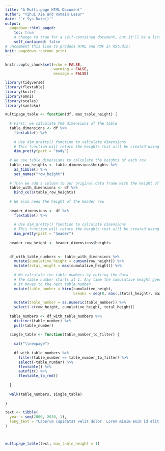 ```yaml
---
title: "A Multi-page HTML Document"
author: "Yihui Xie and Romain Lesur"
date: "`r Sys.Date()`"
output:
  pagedown::html_paged:
    toc: true
    # change to true for a self-contained document, but it'll be a litte slower for Pandoc to render
    self_contained: false
# uncomment this line to produce HTML and PDF in RStudio:
knit: pagedown::chrome_print
---
```


```r
knitr::opts_chunk$set(echo = FALSE,
                      warning = FALSE,
                      message = FALSE)
```

```r
library(tidyverse)
library(flextable)
library(knitr)
library(omni)
library(scales)
library(santoku)
```


```r
multipage_table <- function(df, max_table_height) {
  
  # First, we calculate the dimensions of the table
  table_dimensions <- df %>% 
    flextable() %>% 
    
    # Use dim_pretty() function to calculate dimensions
    # This function will return the heights that will be created using the autofit() function when we display the table
    dim_pretty(part = "body")
  
  # We use table_dimensions to calculate the heights of each row
  table_row_heights <- table_dimensions$heights %>%
    as_tibble() %>% 
    set_names("row_height")
  
  # Then we add a column to our original data frame with the height of each row
  table_with_dimensions <- df %>% 
    bind_cols(table_row_heights)
  
  # We also need the height of the header row
  
  header_dimensions <- df %>% 
    flextable() %>% 
    
    # Use dim_pretty() function to calculate dimensions
    # This function will return the heights that will be created using the autofit() function when we display the table
    dim_pretty(part = "header") 
  
  header_row_height <- header_dimensions$heights
  
  
  df_with_table_numbers <- table_with_dimensions %>%
    mutate(cumulative_height = cumsum(row_height)) %>%
    mutate(total_height = max(cumulative_height)) %>% 
    
    # We calculate the table numbers by cutting the data
    # The table number starts at 1. Any time the cumulative height goes over the max_table_height - the header row height,
    # it moves to the next table number
    mutate(table_number = kiru(cumulative_height,
                               breaks = seq(0, max(.$total_height), max_table_height - header_row_height))) %>% 
    
    mutate(table_number = as.numeric(table_number)) %>% 
    select(-c(row_height, cumulative_height, total_height))
  
  table_numbers <- df_with_table_numbers %>% 
    distinct(table_number) %>% 
    pull(table_number)
  
  single_table <- function(table_number_to_filter) {
    
    cat("\\newpage")
    
    df_with_table_numbers %>% 
      filter(table_number == table_number_to_filter) %>% 
      select(-table_number) %>% 
      flextable() %>% 
      autofit() %>% 
      flextable_to_rmd()
    
  }
  
  walk(table_numbers, single_table)
  
}
```

```r
text <- tibble(
  year = seq(2000, 2020, 1),
  long_text = "Laborum cupidatat velit dolor. Lorem minim enim id elit reprehenderit qui ea velit irure. Labore laborum anim eiusmod. Eiusmod cillum ad proident magna Lorem ipsum irure consectetur id ipsum sint ad occaecat nostrud. Amet aute fugiat nisi sunt cillum sunt irure. Duis laborum laboris ullamco proident aliquip incididunt id tempor exercitation velit ad nisi laboris do in. Exercitation tempor minim aute sint dolore duis voluptate. Duis consectetur adipisicing nostrud aliquip velit adipisicing officia sunt irure nostrud commodo consequat Lorem ipsum. Nisi proident ullamco elit esse amet qui duis ullamco. Duis aute aliqua laboris labore officia aliquip."
)



multipage_table(text, max_table_height = 1)
```


